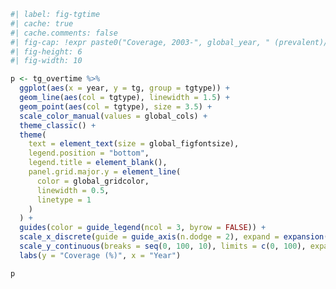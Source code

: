 ```r
#| label: fig-tgtime
#| cache: true
#| cache.comments: false
#| fig-cap: !expr paste0("Coverage, 2003-", global_year, " (prevalent)/", global_year -1 , " (incident)")
#| fig-height: 6
#| fig-width: 10

p <- tg_overtime %>%
  ggplot(aes(x = year, y = tg, group = tgtype)) +
  geom_line(aes(col = tgtype), linewidth = 1.5) +
  geom_point(aes(col = tgtype), size = 3.5) +
  scale_color_manual(values = global_cols) +
  theme_classic() +
  theme(
    text = element_text(size = global_figfontsize),
    legend.position = "bottom",
    legend.title = element_blank(),
    panel.grid.major.y = element_line(
      color = global_gridcolor,
      linewidth = 0.5,
      linetype = 1
    )
  ) +
  guides(color = guide_legend(ncol = 3, byrow = FALSE)) +
  scale_x_discrete(guide = guide_axis(n.dodge = 2), expand = expansion(add = 0.5)) +
  scale_y_continuous(breaks = seq(0, 100, 10), limits = c(0, 100), expand = c(0.05, 0.05)) +
  labs(y = "Coverage (%)", x = "Year")

p
```
